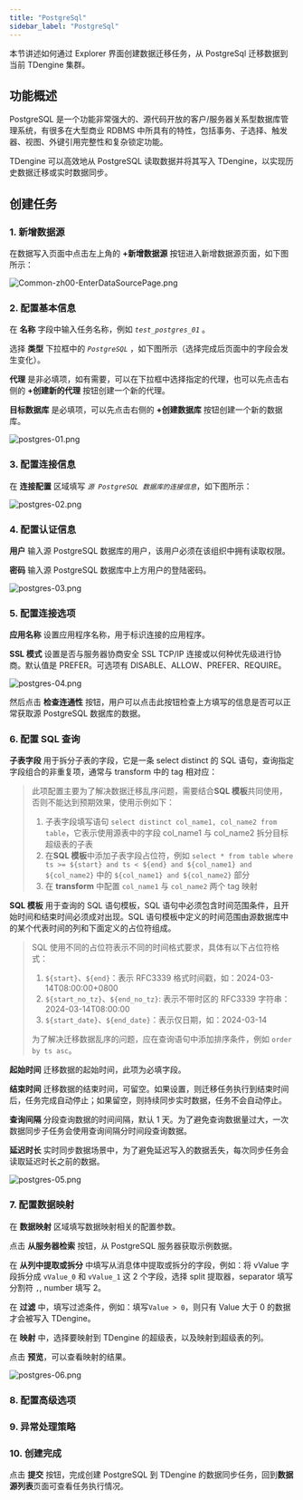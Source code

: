 ```yaml
---
title: "PostgreSql"
sidebar_label: "PostgreSql"
---
```


本节讲述如何通过 Explorer 界面创建数据迁移任务，从 PostgreSql 迁移数据到当前 TDengine 集群。

## 功能概述

PostgreSQL 是一个功能非常强大的、源代码开放的客户/服务器关系型数据库管理系统，有很多在大型商业 RDBMS 中所具有的特性，包括事务、子选择、触发器、视图、外键引用完整性和复杂锁定功能。

TDengine 可以高效地从 PostgreSQL 读取数据并将其写入 TDengine，以实现历史数据迁移或实时数据同步。

## 创建任务

### 1. 新增数据源

在数据写入页面中点击左上角的 **+新增数据源** 按钮进入新增数据源页面，如下图所示：

![Common-zh00-EnterDataSourcePage.png](./pic/Common-zh00-EnterDataSourcePage.png "进入新增数据源页面")

### 2. 配置基本信息

在 **名称** 字段中输入任务名称，例如 *`test_postgres_01`* 。

选择 **类型** 下拉框中的 *`PostgreSQL`* ，如下图所示（选择完成后页面中的字段会发生变化）。

**代理** 是非必填项，如有需要，可以在下拉框中选择指定的代理，也可以先点击右侧的 **+创建新的代理** 按钮创建一个新的代理。

**目标数据库** 是必填项，可以先点击右侧的 **+创建数据库** 按钮创建一个新的数据库。

![postgres-01.png](./pic/postgres-01.png "选择数据源类型为 PostgreSQL")

### 3. 配置连接信息

在 **连接配置** 区域填写 *`源 PostgreSQL 数据库的连接信息`*，如下图所示：

![postgres-02.png](./pic/postgres-02.png "填写源 PostgreSQL 数据库的连接信息")

### 4. 配置认证信息

**用户** 输入源 PostgreSQL 数据库的用户，该用户必须在该组织中拥有读取权限。  

**密码** 输入源 PostgreSQL 数据库中上方用户的登陆密码。 

![ postgres-03.png](./pic/postgres-03.png "配置认证信息")  

### 5. 配置连接选项

**应用名称** 设置应用程序名称，用于标识连接的应用程序。

**SSL 模式** 设置是否与服务器协商安全 SSL TCP/IP 连接或以何种优先级进行协商。默认值是 PREFER。可选项有 DISABLE、ALLOW、PREFER、REQUIRE。

![ postgres-04.png](./pic/postgres-04.png "配置连接选项")  

然后点击 **检查连通性** 按钮，用户可以点击此按钮检查上方填写的信息是否可以正常获取源 PostgreSQL 数据库的数据。

### 6. 配置 SQL 查询

**子表字段** 用于拆分子表的字段，它是一条 select distinct 的 SQL 语句，查询指定字段组合的非重复项，通常与 transform 中的 tag 相对应：
> 此项配置主要为了解决数据迁移乱序问题，需要结合**SQL 模板**共同使用，否则不能达到预期效果，使用示例如下：
> 1. 子表字段填写语句 `select distinct col_name1, col_name2 from table`，它表示使用源表中的字段 col_name1 与 col_name2 拆分目标超级表的子表
> 2. 在**SQL 模板**中添加子表字段占位符，例如 `select * from table where ts >= ${start} and ts < ${end} and ${col_name1} and ${col_name2}` 中的 `${col_name1} and ${col_name2}` 部分
> 3. 在 **transform** 中配置 `col_name1` 与 `col_name2` 两个 tag 映射

**SQL 模板** 用于查询的 SQL 语句模板，SQL 语句中必须包含时间范围条件，且开始时间和结束时间必须成对出现。SQL 语句模板中定义的时间范围由源数据库中的某个代表时间的列和下面定义的占位符组成。
> SQL 使用不同的占位符表示不同的时间格式要求，具体有以下占位符格式：
> 1. `${start}`、`${end}`：表示 RFC3339 格式时间戳，如：2024-03-14T08:00:00+0800
> 2. `${start_no_tz}`、`${end_no_tz}`: 表示不带时区的 RFC3339 字符串：2024-03-14T08:00:00
> 3. `${start_date}`、`${end_date}`：表示仅日期，如：2024-03-14
>
> 为了解决迁移数据乱序的问题，应在查询语句中添加排序条件，例如 `order by ts asc`。

**起始时间** 迁移数据的起始时间，此项为必填字段。

**结束时间** 迁移数据的结束时间，可留空。如果设置，则迁移任务执行到结束时间后，任务完成自动停止；如果留空，则持续同步实时数据，任务不会自动停止。

**查询间隔** 分段查询数据的时间间隔，默认 1 天。为了避免查询数据量过大，一次数据同步子任务会使用查询间隔分时间段查询数据。

**延迟时长** 实时同步数据场景中，为了避免延迟写入的数据丢失，每次同步任务会读取延迟时长之前的数据。

![ postgres-05.png](./pic/postgres-05.png "配置数据采集") 

### 7. 配置数据映射

在 **数据映射** 区域填写数据映射相关的配置参数。

点击 **从服务器检索** 按钮，从 PostgreSQL 服务器获取示例数据。

在 **从列中提取或拆分** 中填写从消息体中提取或拆分的字段，例如：将 vValue 字段拆分成 `vValue_0` 和 `vValue_1` 这 2 个字段，选择 split 提取器，separator 填写分割符 `,`, number 填写 2。

在 **过滤** 中，填写过滤条件，例如：填写`Value > 0`，则只有 Value 大于 0 的数据才会被写入 TDengine。

在 **映射** 中，选择要映射到 TDengine 的超级表，以及映射到超级表的列。

点击 **预览**，可以查看映射的结果。

![postgres-06.png](pic/postgres-06.png)

### 8. 配置高级选项


<AdvancedOptions/>

### 9. 异常处理策略


<Contributing />

### 10. 创建完成

点击 **提交** 按钮，完成创建 PostgreSQL 到 TDengine 的数据同步任务，回到**数据源列表**页面可查看任务执行情况。
